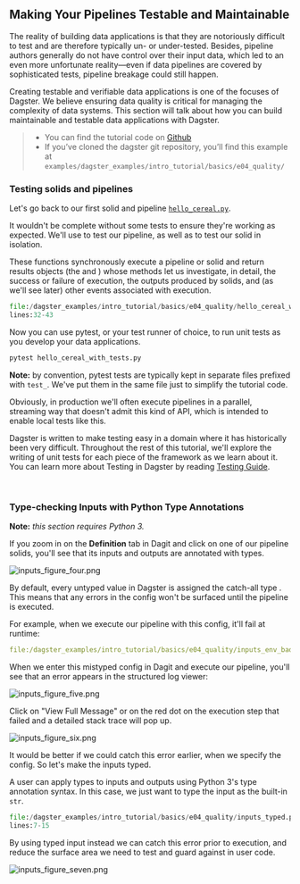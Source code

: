 
<DynamicMetaTags
  title="Making Your Pipelines Testable and Maintainable | Dagster"
  description="Dagster is a system for building modern data applications."
/>


## Making Your Pipelines Testable and Maintainable

The reality of building data applications is that they are notoriously difficult to test and are
therefore typically un- or under-tested. Besides, pipeline authors generally do not have control
over their input data, which led to an even more unfortunate reality&mdash;even if data pipelines are
covered by sophisticated tests, pipeline breakage could still happen.

Creating testable and verifiable data applications is one of the focuses of Dagster. We believe
ensuring data quality is critical for managing the complexity of data systems. This section will
talk about how you can build maintainable and testable data applications with Dagster.

> - You can find the tutorial code on
>   [Github](https://github.com/dagster-io/dagster/tree/master/examples/dagster_examples/intro_tutorial/basics/e04_quality/)
> - If you’ve cloned the dagster git repository, you’ll find this example at
>   `examples/dagster_examples/intro_tutorial/basics/e04_quality/`

### Testing solids and pipelines

Let's go back to our first solid and pipeline [`hello_cereal.py`](#execute-our-first-pipeline).

It wouldn't be complete without some tests to ensure they're working as expected. We'll use <PyObject module="dagster" object="execute_pipeline" displayText="execute_pipeline()" />
to test our pipeline, as well as <PyObject module="dagster" object="execute_solid" displayText="execute_solid()" />
to test our solid in isolation.

These functions synchronously execute a pipeline or solid and return results
objects (the <PyObject module="dagster" object="SolidExecutionResult" /> and <PyObject module="dagster" object="PipelineExecutionResult" />)
whose methods let us investigate, in detail, the success or failure of execution,
the outputs produced by solids, and (as we'll see later) other events associated
with execution.

```python literalinclude showLines startLine=32 caption=hello_cereal.py
file:/dagster_examples/intro_tutorial/basics/e04_quality/hello_cereal_with_tests.py
lines:32-43
```

Now you can use pytest, or your test runner of choice, to run unit tests as you develop your data
applications.

```bash
pytest hello_cereal_with_tests.py
```

**Note:** by convention, pytest tests are typically kept in separate files prefixed with `test_`.
We've put them in the same file just to simplify the tutorial code.

Obviously, in production we'll often execute pipelines in a parallel, streaming way that doesn't
admit this kind of API, which is intended to enable local tests like this.

Dagster is written to make testing easy in a domain where it has historically been very difficult.
Throughout the rest of this tutorial, we'll explore the writing of unit tests for each piece of the
framework as we learn about it. You can learn more about Testing in Dagster by reading [Testing
Guide](/docs/learn/guides/testing/testing).

<br />

### Type-checking Inputs with Python Type Annotations

**Note:** _this section requires Python 3._

If you zoom in on the **Definition** tab in Dagit and click on one of our pipeline solids, you'll
see that its inputs and outputs are annotated with types.

![inputs_figure_four.png](/assets/images/tutorial/inputs_figure_four.png)

By default, every untyped value in Dagster is assigned the catch-all type <PyObject module="dagster" object="Any" />.
This means that any errors in the config won't be surfaced until the pipeline
is executed.

For example, when we execute our pipeline with this config, it'll fail at
runtime:

```YAML literalinclude caption=inputs_env_bad.yaml
file:/dagster_examples/intro_tutorial/basics/e04_quality/inputs_env_bad.yaml
```

When we enter this mistyped config in Dagit and execute our pipeline, you'll see that an error
appears in the structured log viewer:

![inputs_figure_five.png](/assets/images/tutorial/inputs_figure_five.png)

Click on "View Full Message" or on the red dot on the execution step that failed and a detailed
stack trace will pop up.

![inputs_figure_six.png](/assets/images/tutorial/inputs_figure_six.png)

It would be better if we could catch this error earlier, when we specify the
config. So let's make the inputs typed.

A user can apply types to inputs and outputs using Python 3's type annotation
syntax. In this case, we just want to type the input as the built-in `str`.

```python literalinclude showLines startLine=7 emphasize-lines=2 caption=inputs_typed.py
file:/dagster_examples/intro_tutorial/basics/e04_quality/inputs_typed.py
lines:7-15
```

By using typed input instead we can catch this error prior to execution, and
reduce the surface area we need to test and guard against in user code.

![inputs_figure_seven.png](/assets/images/tutorial/inputs_figure_seven.png)

<br />
